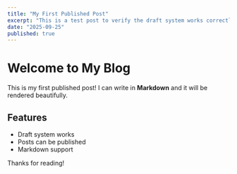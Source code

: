 ```yaml
---
title: "My First Published Post"
excerpt: "This is a test post to verify the draft system works correctly."
date: "2025-09-25"
published: true
---
```


# Welcome to My Blog

This is my first published post! I can write in **Markdown** and it will be rendered beautifully.

## Features

- Draft system works
- Posts can be published
- Markdown support

Thanks for reading!